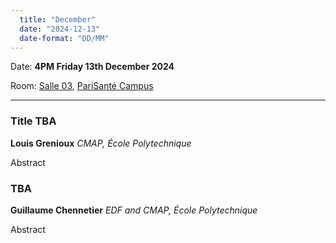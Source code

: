 ```yaml
---
  title: "December"
  date: "2024-12-13"
  date-format: "DD/MM"
---
```


Date: **4PM Friday 13th December 2024**

Room: [Salle 03](../../psc_rooms.qmd), [PariSanté Campus](https://maps.app.goo.gl/cpFoxoZgbT6HCV6x9)

------------------------------------------------------------------------

### Title TBA

**Louis Grenioux** *CMAP, École Polytechnique*

Abstract

### TBA

**Guillaume Chennetier** *EDF and CMAP, École Polytechnique*

Abstract
